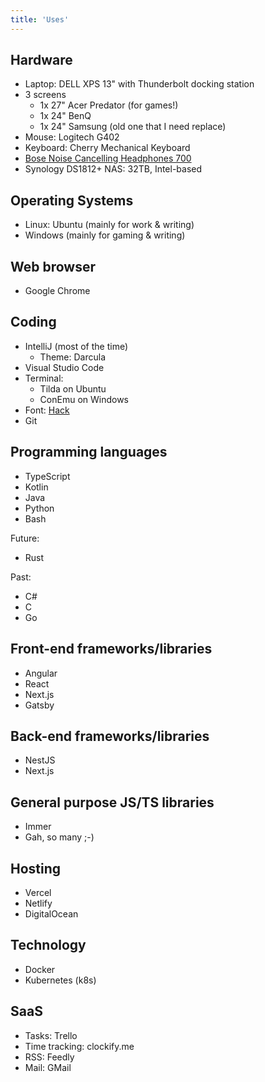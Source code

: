 ```yaml
---
title: 'Uses'
---
```


## Hardware

- Laptop: DELL XPS 13" with Thunderbolt docking station
- 3 screens
  - 1x 27" Acer Predator (for games!)
  - 1x 24" BenQ
  - 1x 24" Samsung (old one that I need replace)
- Mouse: Logitech G402
- Keyboard: Cherry Mechanical Keyboard
- [Bose Noise Cancelling Headphones 700](https://www.amazon.com/Bose-Cancelling-Wireless-Bluetooth-Headphones/dp/B07Q9MJKBV?tag=developassion-20)
- Synology DS1812+ NAS: 32TB, Intel-based

## Operating Systems

- Linux: Ubuntu (mainly for work & writing)
- Windows (mainly for gaming & writing)

## Web browser

- Google Chrome

## Coding

- IntelliJ (most of the time)
  - Theme: Darcula
- Visual Studio Code
- Terminal:
  - Tilda on Ubuntu
  - ConEmu on Windows
- Font: [Hack](https://sourcefoundry.org/hack/)
- Git

## Programming languages

- TypeScript
- Kotlin
- Java
- Python
- Bash

Future:

- Rust

Past:

- C#
- C
- Go

## Front-end frameworks/libraries

- Angular
- React
- Next.js
- Gatsby

## Back-end frameworks/libraries

- NestJS
- Next.js

## General purpose JS/TS libraries

- Immer
- Gah, so many ;-)

## Hosting

- Vercel
- Netlify
- DigitalOcean

## Technology

- Docker
- Kubernetes (k8s)

## SaaS

- Tasks: Trello
- Time tracking: clockify.me
- RSS: Feedly
- Mail: GMail
